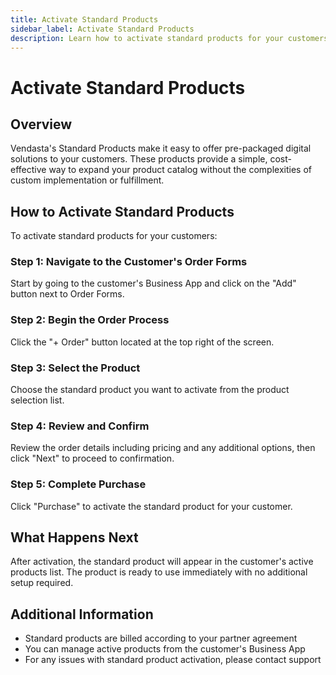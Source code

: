 ```yaml
---
title: Activate Standard Products
sidebar_label: Activate Standard Products
description: Learn how to activate standard products for your customers
---
```


# Activate Standard Products

## Overview

Vendasta's Standard Products make it easy to offer pre-packaged digital solutions to your customers. These products provide a simple, cost-effective way to expand your product catalog without the complexities of custom implementation or fulfillment.

## How to Activate Standard Products

To activate standard products for your customers:

### Step 1: Navigate to the Customer's Order Forms

Start by going to the customer's Business App and click on the "Add" button next to Order Forms.

### Step 2: Begin the Order Process

Click the "+ Order" button located at the top right of the screen.

### Step 3: Select the Product

Choose the standard product you want to activate from the product selection list.

### Step 4: Review and Confirm

Review the order details including pricing and any additional options, then click "Next" to proceed to confirmation.

### Step 5: Complete Purchase

Click "Purchase" to activate the standard product for your customer.

## What Happens Next

After activation, the standard product will appear in the customer's active products list. The product is ready to use immediately with no additional setup required.

## Additional Information

- Standard products are billed according to your partner agreement
- You can manage active products from the customer's Business App
- For any issues with standard product activation, please contact support